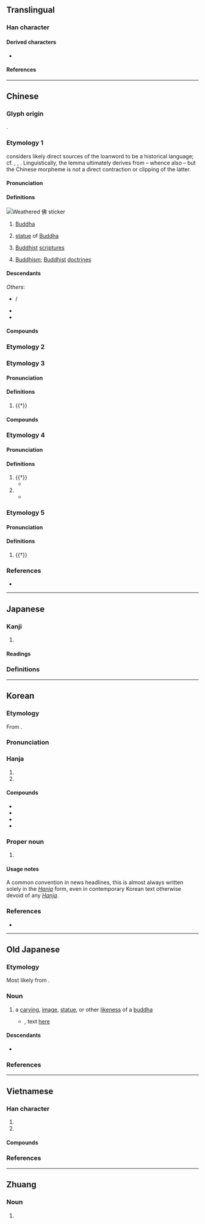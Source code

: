{{also|仏|彿}}
{{character info}}
==Translingual==
{{stroke order|strokes=7}}

===Han character===
{{Han char|rn=9|rad=人|as=05|sn=7|four=25227|canj=OLLN|ids=⿰亻弗}}

====Derived characters====
* {{l|mul|[[𠲽]], [[梻]], [[𩎵]], [[𡌅]]}}

====References====
{{Han ref|kx=0099.040|dkj=00517|dj=0208.110|hdz=10140.030|uh=4F5B}}

----

==Chinese==
{{zh-forms|alt=仏,㚕,仸,𠑵,𠇛,𡗻,𡘉,𦤲}}
{{zh-wp}}

===Glyph origin===
{{Han etym}}
{{Han compound|亻|弗|ls=psc|c1=s|c2=p}}.

===Etymology 1===
{{zh-ref|Ji (1998v7)}} considers likely direct sources of the loanword to be a historical {{der|zh|ira}} language; cf. {{cog|sog|𐼾𐼴𐽂𐽂𐼷|sc=Sogd}}, {{m|sog|𐫂𐫄𐫏𐫏 𐫁𐫇𐫤𐫏|ts=*βaɣe βute, *βaɣi -|t=Lord Buddha|sc=Mani}}, {{cog|xpr|𐫁𐫇𐫤|ts=But, Butt}}. Linguistically, the lemma ultimately derives from {{der|zh|sa|बुद्ध|t=[[awakened]], [[enlightened]]|pos=past passive participle}} – whence also {{ltc-l|佛陀}} – but the Chinese morpheme {{m-self|zh|佛}} is not a direct contraction or clipping of the latter.

====Pronunciation====
{{zh-pron
|m=fó
|m-s=fu2
|dg=фә1
|c=fat6
|c-t=fut5
|g=fiit7/fiit6
|g_note=fiit6 - used in some compounds, e.g. {{zh-l|*佛手}}, {{zh-l|*佛七}}
|h=pfs=fu̍t;gd=fud6
|j=feh5
|mb=hō
|md=hŭk
|mn=xm,qz,tw:pu̍t/hu̍t
|mn_note=Xiamen, Quanzhou, Taiwan: pu̍t - vernacular; hu̍t - literary
|mn-t=hug8
|w=5veq
|x=fu6
|mc=y
|oc=y
|cat=pn,n
}}

====Definitions====
[[File:Weathered Chinese 佛 sticker.jpg|thumb|Weathered 佛 sticker]]
{{zh-hanzi}}

# {{lb|zh|Buddhism}} [[Buddha]]
#: {{zh-x|佛陀|Buddha}}
#: {{zh-x|佛教|Buddhism}}
# {{lb|zh|Buddhism}} [[statue]] of [[Buddha]]
# {{lb|zh|by extension}} [[Buddhist]] [[scripture]]s
# {{lb|zh|by extension}} [[Buddhism]]; [[Buddhist]] [[doctrine]]s

====Descendants====
{{CJKV||ふつ|j2=ぶつ|j=仏|불|Phật|v2=Bụt}}
''Others'':
* {{desc|mn|ᠪᠤᠷᠬᠠᠨ|der=1}} / {{l|mn|бурхан}}
* {{desc|vi|Bụt||a wise and kind old man in folklore|bor=1}}
* {{desc|za|baed|bor=1}}

====Compounds====
{{zh-der|借花獻佛|佛馱|孔佛|佛郎機|呵佛罵祖|佛龕|佛國記|佞佛|佛七|三世佛|佛戾|佛會|大佛|北方佛教|五方佛|佛境|佛爺|佛性|佛教|佛位|佛道|千佛山|佛印|丹佛|佛場|佛妝|佛子|佛跳牆|佛教音樂|佛頭著糞|三因佛性|佛光|佛經|錠光佛|吃齋唸佛|佛圖|佛手|佛指甲|佛天三寶|佛誕節|千佛塔|佛海|佛珠|佛門|佛日|哈佛大學|佛眼|佛眼兒|念豆兒佛|念米佛|念佛三昧|念佛|佛手瓜|佛燈|南無佛|佛生日|即身成佛|佛因|佛寺|佛青|佛祖|佛誕日|佛粥|佛老|佛號|供佛|伊闕佛龕|佛來明哥|佛手柑|寶生佛|佛口蛇心|佛法|佛門弟子|佛牙|佛剎|佛事|佛成道日|佛陀|即心即佛|七佛|佛曲|佛圖澄|佛蒙特州|佛地|作佛事|大乘佛教|佛心宗|三階佛法|佛學|原始佛教|五會念佛|佛堂|佛圖戶|千佛洞|佛前佛後|佛國|佛舍利|佛眼相看|佛桑|佛果|佛書|佛家|佛像|佛科擺|泥多佛大|歡喜佛|成佛|求神拜佛|抱佛腳|無量壽佛|浴佛節|毗婆尸佛|白豆兒佛|稱名念佛|浴佛|活佛|拜佛|萬家生佛|番佛|生佛萬家|濟公活佛|揀佛燒香|毗舍婆佛|見在佛|訶佛罵祖|西藏佛教|西西佛斯|觀音佛祖|老佛爺|立地成佛|選佛場|著糞佛頭|綸音佛語|阿彌陀佛|蛇心佛口|闢佛|長齋繡佛|觀想念佛|藥師佛|見性成佛|部派佛教|辟支佛|繡佛|佛典|佛體|佛山|主佛|佛羅里達|哈佛|一佛出世|一佛出世，二佛涅槃|一佛出世，二佛升天|佛卡夏|佛具}}

===Etymology 2===
{{zh-see|彿}}

===Etymology 3===

====Pronunciation====
{{zh-pron
|m=佛
|c=fat1
|dial=n
|cat=v
}}

====Definitions====
{{zh-hanzi}}

# {{†}} {{zh-alt-form|拂|to [[go against]]; to [[be]] [[contrary]] to}}

====Compounds====
{{zh-der|fold=1|佛戾}}

===Etymology 4===

====Pronunciation====
{{zh-pron
|m=bì
|c=bat6
|dial=n
|cat=v,pn
}}

====Definitions====
{{zh-hanzi}}

# {{†}} {{zh-alt-form|弼|to [[assist]]}}
#* {{zh-x|佛{bì} 時 仔肩，示 我 顯 德行。|'''Assist''' me to bear the burden [of my position],<br>And show me how to display a virtuous conduct.|ref=Shijing}}
# {{surname|zh}}
#* {{zh-x|佛{bì} ^肸{xī} 以 ^中牟{mù} 畔。|'''Bi''' Xi is in rebellion, holding possession of Zhongmu.|ref=Analects}}

===Etymology 5===

====Pronunciation====
{{zh-pron
|m=bó
|c=but6
|dial=n
|cat=a
}}

====Definitions====
{{zh-hanzi}}

# {{†}} {{zh-alt-form|勃|[[prosperous]], [[thriving]]}}

===References===
* {{R:yue:Hanzi}}

{{zh-cat|Religion|Buddhism}}

----

==Japanese==
{{ja-kanji forms|仏|佛}}

===Kanji===
{{ja-kanji|grade=n|rs=人05|shin=仏}}

# {{ja-kyujitai spelling of|仏}}

====Readings====
{{ja-readings
|goon=ぶつ
|kanon=ふつ
|kun=ほとけ-
|nanori=さとる
}}

===Definitions===
{{ja-gv|仏}}

----

==Korean==

===Etymology===
From {{der|ko|ltc|sort=불|-}} {{ltc-l|佛|id=1}}.
{{hanja-ety
|dk={{okm-l|뿌ᇙ〮|ppwúlq|link=no}}
|m={{okm-l|불〮|pwúl}}
|mh={{okm-l|부텨|Pwùthyè}}
|ml=人類#중02B
}}
===Pronunciation===
{{ko-hanja-pron|불}}

===Hanja===
{{ko-hanja-search}}
{{ko-hanja|부처|불}}

# {{hanja form of|불|[[Buddha]]}}
# {{hanja form of|불|[[France]] (in compounds, in news media)}}

====Compounds====
{{der-top|Compounds}}
* {{ko-l|불교|佛敎}}
* {{ko-l|불경|佛經}}
* {{ko-l|성불|成佛}}
* {{ko-l|^불어|佛語}}
{{der-bottom}}

===Proper noun===
{{ko-hanjatab}}
{{ko-proper noun|hangeul=불}}

# {{q|in news headlines}} {{short for|ko|{{ruby|[[불란서|[佛](불)[蘭](란)[西](서)]]}}|t=[[France]]|tr=Bullanseo}}

====Usage notes====
A common convention in news headlines, this is almost always written solely in the ''[[Hanja]]'' form, even in contemporary Korean text otherwise devoid of any ''[[Hanja]]''.

===References===
* {{R:hanjadoc|224}}

----

==Old Japanese==

===Etymology===
Most likely from {{der|ja|qfa-kor-pro|*Pwutukye||[[Buddha]]}}.

===Noun===
{{head|ojp|noun|tr=*poto<sub>2</sub>ke<sub>2</sub>|kana|ほとけ}}

# {{lb|ojp|sort=ほとけ|Buddhism}} a [[carving]], [[image]], [[statue]], or other [[likeness]] of a [[buddha]]
#* {{RQ:Manyoshu|16|3841}}, text [http://jti.lib.virginia.edu/japanese/manyoshu/Man16Yo.html#3841 here]
#*: {{ux|ojp|'''佛'''造眞朱不足&#64091;[[水溜まる|水渟]]池田乃[[朝臣|阿曾]]我鼻上乎穿禮|tr='''*poto<sub>2</sub>ke<sub>2</sub>''' tukuru ma-so<sub>2</sub>po tarazupa mi<sub>1</sub>du tamaru Ike<sub>2</sub>da no<sub>2</sub> aso<sub>2</sub> ga pana no<sub>2</sub> upe<sub>2</sub> wo pore|For the '''Buddha statue''', you lack enough vermilion―so there is the puddle of Lord “Pond Field” Ikeda, dig in that big red nose.<ref>{{cite-book|2017|Jin'ichi Konishi|editor=Earl Roy Miner|translators=Aileen Gatten, Nicholas Teele|A History of Japanese Literature, Volume 1: The Archaic and Ancient Ages|series=Volume 4935 of Princeton Legacy Library|publisher=Princeton University Press|isbn=9781400886333|page=415}}</ref>}}

====Descendants====
* {{desc|ja|仏|tr=hotoke}}

===References===
<references/>

----

==Vietnamese==

===Han character===
{{vi-readings|rs=人05
|hanviet=phật-tdcndg;tdcntd;gdhn;bonet;genibrel, phất-gdhn
|phienthiet=符勿 phù vật
|nom=phật-tdcndg;tdcntd;gdhn;bonet;taberd
}}

# {{han tu form of|Phật|[[Buddha]], the [[Enlightened One]]}}
# {{han tu form of|Phật|[[Buddhism]]}}

====Compounds====
{{col3-u|vi
|{{vi-l|阿彌陀佛|A Di Đà Phật|}}
|{{vi-l|德佛母|Đức Phật Mẫu|}}
|{{vi-l|口佛心蛇|khẩu phật tâm xà|}}
|{{vi-l|無佛|mô Phật|}}
|{{vi-l|念佛|niệm Phật|}}
|{{vi-l|佛陀|Phật Đà}}
|{{vi-l|佛臺|phật đài}}
|{{vi-l|佛誕|Phật Đản|}}
|{{vi-l|佛教|Phật giáo}}
|{{vi-l|佛手|phật thủ}}
|{{vi-l|佛子|phật tử}}
}}

===References===
<references/>

----

==Zhuang==

===Noun===
{{za-head|noun}}

# {{za-sawndip form of|baed||Buddha; shrine; spirit; god}}